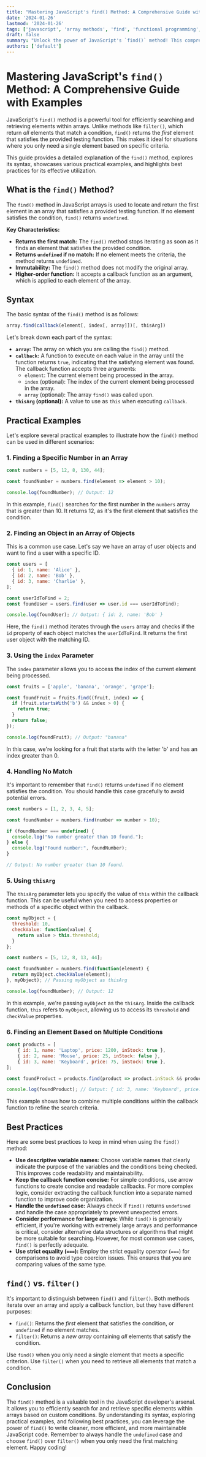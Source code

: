```yaml
---
title: "Mastering JavaScript's find() Method: A Comprehensive Guide with Examples"
date: '2024-01-26'
lastmod: '2024-01-26'
tags: ['javascript', 'array methods', 'find', 'functional programming', 'web development', 'programming tutorial']
draft: false
summary: "Unlock the power of JavaScript's `find()` method! This comprehensive guide provides detailed explanations, practical examples, and best practices for efficiently searching and retrieving elements within arrays based on specific conditions."
authors: ['default']
---
```


# Mastering JavaScript's `find()` Method: A Comprehensive Guide with Examples

JavaScript's `find()` method is a powerful tool for efficiently searching and retrieving elements within arrays. Unlike methods like `filter()`, which return *all* elements that match a condition, `find()` returns the *first* element that satisfies the provided testing function. This makes it ideal for situations where you only need a single element based on specific criteria.

This guide provides a detailed explanation of the `find()` method, explores its syntax, showcases various practical examples, and highlights best practices for its effective utilization.

## What is the `find()` Method?

The `find()` method in JavaScript arrays is used to locate and return the first element in an array that satisfies a provided testing function. If no element satisfies the condition, `find()` returns `undefined`.

**Key Characteristics:**

*   **Returns the first match:**  The `find()` method stops iterating as soon as it finds an element that satisfies the provided condition.
*   **Returns `undefined` if no match:** If no element meets the criteria, the method returns `undefined`.
*   **Immutability:**  The `find()` method does not modify the original array.
*   **Higher-order function:** It accepts a callback function as an argument, which is applied to each element of the array.

## Syntax

The basic syntax of the `find()` method is as follows:

```javascript
array.find(callback(element[, index[, array]])[, thisArg])
```

Let's break down each part of the syntax:

*   **`array`:** The array on which you are calling the `find()` method.
*   **`callback`:**  A function to execute on each value in the array until the function returns `true`, indicating that the satisfying element was found. The callback function accepts three arguments:
    *   `element`: The current element being processed in the array.
    *   `index` (optional): The index of the current element being processed in the array.
    *   `array` (optional): The array `find()` was called upon.
*   **`thisArg` (optional):**  A value to use as `this` when executing `callback`.

## Practical Examples

Let's explore several practical examples to illustrate how the `find()` method can be used in different scenarios:

### 1. Finding a Specific Number in an Array

```javascript
const numbers = [5, 12, 8, 130, 44];

const foundNumber = numbers.find(element => element > 10);

console.log(foundNumber); // Output: 12
```

In this example, `find()` searches for the first number in the `numbers` array that is greater than 10. It returns 12, as it's the first element that satisfies the condition.

### 2. Finding an Object in an Array of Objects

This is a common use case.  Let's say we have an array of user objects and want to find a user with a specific ID.

```javascript
const users = [
  { id: 1, name: 'Alice' },
  { id: 2, name: 'Bob' },
  { id: 3, name: 'Charlie' },
];

const userIdToFind = 2;
const foundUser = users.find(user => user.id === userIdToFind);

console.log(foundUser); // Output: { id: 2, name: 'Bob' }
```

Here, the `find()` method iterates through the `users` array and checks if the `id` property of each object matches the `userIdToFind`.  It returns the first user object with the matching ID.

### 3. Using the `index` Parameter

The `index` parameter allows you to access the index of the current element being processed.

```javascript
const fruits = ['apple', 'banana', 'orange', 'grape'];

const foundFruit = fruits.find((fruit, index) => {
  if (fruit.startsWith('b') && index > 0) {
    return true;
  }
  return false;
});

console.log(foundFruit); // Output: "banana"
```

In this case, we're looking for a fruit that starts with the letter 'b' and has an index greater than 0.

### 4. Handling No Match

It's important to remember that `find()` returns `undefined` if no element satisfies the condition.  You should handle this case gracefully to avoid potential errors.

```javascript
const numbers = [1, 2, 3, 4, 5];

const foundNumber = numbers.find(number => number > 10);

if (foundNumber === undefined) {
  console.log("No number greater than 10 found.");
} else {
  console.log("Found number:", foundNumber);
}

// Output: No number greater than 10 found.
```

### 5. Using `thisArg`

The `thisArg` parameter lets you specify the value of `this` within the callback function.  This can be useful when you need to access properties or methods of a specific object within the callback.

```javascript
const myObject = {
  threshold: 10,
  checkValue: function(value) {
    return value > this.threshold;
  }
};

const numbers = [5, 12, 8, 13, 44];

const foundNumber = numbers.find(function(element) {
  return myObject.checkValue(element);
}, myObject); // Passing myObject as thisArg

console.log(foundNumber); // Output: 12
```

In this example, we're passing `myObject` as the `thisArg`. Inside the callback function, `this` refers to `myObject`, allowing us to access its `threshold` and `checkValue` properties.

### 6.  Finding an Element Based on Multiple Conditions

```javascript
const products = [
    { id: 1, name: 'Laptop', price: 1200, inStock: true },
    { id: 2, name: 'Mouse', price: 25, inStock: false },
    { id: 3, name: 'Keyboard', price: 75, inStock: true },
];

const foundProduct = products.find(product => product.inStock && product.price < 100);

console.log(foundProduct); // Output: { id: 3, name: 'Keyboard', price: 75, inStock: true }
```

This example shows how to combine multiple conditions within the callback function to refine the search criteria.

## Best Practices

Here are some best practices to keep in mind when using the `find()` method:

*   **Use descriptive variable names:**  Choose variable names that clearly indicate the purpose of the variables and the conditions being checked.  This improves code readability and maintainability.
*   **Keep the callback function concise:**  For simple conditions, use arrow functions to create concise and readable callbacks.  For more complex logic, consider extracting the callback function into a separate named function to improve code organization.
*   **Handle the `undefined` case:**  Always check if `find()` returns `undefined` and handle the case appropriately to prevent unexpected errors.
*   **Consider performance for large arrays:** While `find()` is generally efficient, if you're working with extremely large arrays and performance is critical, consider alternative data structures or algorithms that might be more suitable for searching.  However, for most common use cases, `find()` is perfectly adequate.
*   **Use strict equality (`===`):** Employ the strict equality operator (`===`) for comparisons to avoid type coercion issues. This ensures that you are comparing values of the same type.

##  `find()` vs. `filter()`

It's important to distinguish between `find()` and `filter()`.  Both methods iterate over an array and apply a callback function, but they have different purposes:

*   `find()`: Returns the *first* element that satisfies the condition, or `undefined` if no element matches.
*   `filter()`: Returns a *new array* containing *all* elements that satisfy the condition.

Use `find()` when you only need a single element that meets a specific criterion. Use `filter()` when you need to retrieve all elements that match a condition.

## Conclusion

The `find()` method is a valuable tool in the JavaScript developer's arsenal. It allows you to efficiently search for and retrieve specific elements within arrays based on custom conditions. By understanding its syntax, exploring practical examples, and following best practices, you can leverage the power of `find()` to write cleaner, more efficient, and more maintainable JavaScript code. Remember to always handle the `undefined` case and choose `find()` over `filter()` when you only need the first matching element.  Happy coding!